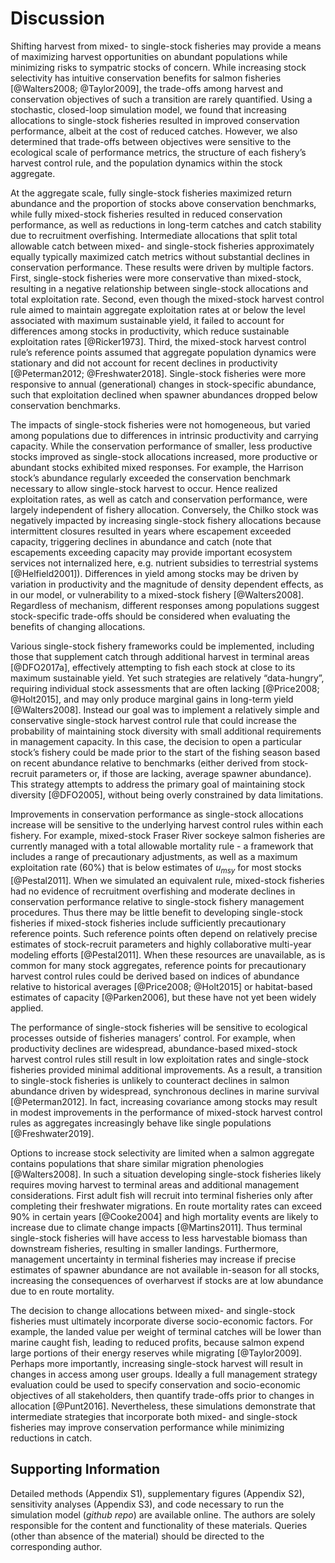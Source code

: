# Discussion

Shifting harvest from mixed- to single-stock fisheries may provide a means of maximizing harvest opportunities on abundant populations while minimizing risks to sympatric stocks of concern. While increasing stock selectivity has intuitive conservation benefits for salmon fisheries [@Walters2008; @Taylor2009], the trade-offs among harvest and conservation objectives of such a transition are rarely quantified. Using a stochastic, closed-loop simulation model, we found that increasing allocations to single-stock fisheries resulted in improved conservation performance, albeit at the cost of reduced catches. However, we also determined that trade-offs between objectives were sensitive to the ecological scale of performance metrics, the structure of each fishery's harvest control rule, and the population dynamics within the stock aggregate.

At the aggregate scale, fully single-stock fisheries maximized return abundance and the proportion of stocks above conservation benchmarks, while fully mixed-stock fisheries resulted in reduced conservation performance, as well as reductions in long-term catches and catch stability due to recruitment overfishing. Intermediate allocations that split total allowable catch between mixed- and single-stock fisheries approximately equally typically maximized catch metrics without substantial declines in conservation performance. These results were driven by multiple factors. First, single-stock fisheries were more conservative than mixed-stock, resulting in a negative relationship between single-stock allocations and total exploitation rate. Second, even though the mixed-stock harvest control rule aimed to maintain aggregate exploitation rates at or below the level associated with maximum sustainable yield, it failed to account for differences among stocks in productivity, which reduce sustainable exploitation rates [@Ricker1973]. Third, the mixed-stock harvest control rule's reference points assumed that aggregate population dynamics were stationary and did not account for recent declines in productivity [@Peterman2012; @Freshwater2018]. Single-stock fisheries were more responsive to annual (generational) changes in stock-specific abundance, such that exploitation declined when spawner abundances dropped below conservation benchmarks.

The impacts of single-stock fisheries were not homogeneous, but varied among populations due to differences in intrinsic productivity and carrying capacity. While the conservation performance of smaller, less productive stocks improved as single-stock allocations increased, more productive or abundant stocks exhibited mixed responses. For example, the Harrison stock's abundance regularly exceeded the conservation benchmark necessary to allow single-stock harvest to occur. Hence realized exploitation rates, as well as catch and conservation performance, were largely independent of fishery allocation. Conversely, the Chilko stock was negatively impacted by increasing single-stock fishery allocations because intermittent closures resulted in years where escapement exceeded capacity, triggering declines in abundance and catch (note that escapements exceeding capacity may provide important ecosystem services not internalized here, e.g. nutrient subsidies to terrestrial systems [@Helfield2001]). Differences in yield among stocks may be driven by variation in productivity and the magnitude of density dependent effects, as in our model, or vulnerability to a mixed-stock fishery [@Walters2008]. Regardless of mechanism, different responses among populations suggest stock-specific trade-offs should be considered when evaluating the benefits of changing allocations.

Various single-stock fishery frameworks could be implemented, including those that supplement catch through additional harvest in terminal areas [@DFO2017a], effectively attempting to fish each stock at close to its maximum sustainable yield. Yet such strategies are relatively "data-hungry", requiring individual stock assessments that are often lacking [@Price2008; @Holt2015], and may only produce marginal gains in long-term yield [@Walters2008]. Instead our goal was to implement a relatively simple and conservative single-stock harvest control rule that could increase the probability of maintaining stock diversity with small additional requirements in management capacity. In this case, the decision to open a particular stock's fishery could be made prior to the start of the fishing season based on recent abundance relative to benchmarks (either derived from stock-recruit parameters or, if those are lacking, average spawner abundance). This strategy attempts to address the primary goal of maintaining stock diversity [@DFO2005], without being overly constrained by data limitations.

Improvements in conservation performance as single-stock allocations increase will be sensitive to the underlying harvest control rules within each fishery. For example, mixed-stock Fraser River sockeye salmon fisheries are currently managed with a total allowable mortality rule - a framework that includes a range of precautionary adjustments, as well as a maximum exploitation rate (60%) that is below estimates of $u_{msy}$ for most stocks [@Pestal2011]. When we simulated an equivalent rule, mixed-stock fisheries had no evidence of recruitment overfishing and moderate declines in conservation performance relative to single-stock fishery management procedures. Thus there may be little benefit to developing single-stock fisheries if mixed-stock fisheries include sufficiently precautionary reference points. Such reference points often depend on relatively precise estimates of stock-recruit parameters and highly collaborative multi-year modeling efforts [@Pestal2011]. When these resources are unavailable, as is common for many stock aggregates, reference points for precautionary harvest control rules could be derived based on indices of abundance relative to historical averages [@Price2008; @Holt2015] or habitat-based estimates of capacity [@Parken2006], but these have not yet been widely applied.

The performance of single-stock fisheries will be sensitive to ecological processes outside of fisheries managers' control. For example, when productivity declines are widespread, abundance-based mixed-stock harvest control rules still result in low exploitation rates and single-stock fisheries provided minimal additional improvements. As a result, a transition to single-stock fisheries is unlikely to counteract declines in salmon abundance driven by widespread, synchronous declines in marine survival [@Peterman2012]. In fact, increasing covariance among stocks may result in modest improvements in the performance of mixed-stock harvest control rules as aggregates increasingly behave like single populations [@Freshwater2019].

Options to increase stock selectivity are limited when a salmon aggregate contains populations that share similar migration phenologies [@Walters2008]. In such a situation developing single-stock fisheries likely requires moving harvest to terminal areas and additional management considerations. First adult fish will recruit into terminal fisheries only after completing their freshwater migrations. En route mortality rates can exceed 90% in certain years [@Cooke2004] and high mortality events are likely to increase due to climate change impacts [@Martins2011]. Thus terminal single-stock fisheries will have access to less harvestable biomass than downstream fisheries, resulting in smaller landings. Furthermore, management uncertainty in terminal fisheries may increase if precise estimates of spawner abundance are not available in-season for all stocks, increasing the consequences of overharvest if stocks are at low abundance due to en route mortality.

The decision to change allocations between mixed- and single-stock fisheries must ultimately incorporate diverse socio-economic factors. For example, the landed value per weight of terminal catches will be lower than marine caught fish, leading to reduced profits, because salmon expend large portions of their energy reserves while migrating [@Taylor2009]. Perhaps more importantly, increasing single-stock harvest will result in changes in access among user groups. Ideally a full management strategy evaluation could be used to specify conservation and socio-economic objectives of all stakeholders, then quantify trade-offs prior to changes in allocation [@Punt2016]. Nevertheless, these simulations demonstrate that intermediate strategies that incorporate both mixed- and single-stock fisheries may improve conservation performance while minimizing reductions in catch. 

## Supporting Information

Detailed methods (Appendix S1), supplementary figures (Appendix S2), sensitivity analyses (Appendix S3), and code necessary to run the simulation model (*github repo*) are available online. The authors are solely responsible for the content and functionality of these materials. Queries (other than absence of the material) should be directed to the corresponding author.
